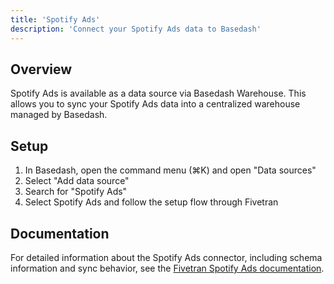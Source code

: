 ```yaml
---
title: 'Spotify Ads'
description: 'Connect your Spotify Ads data to Basedash'
---
```


## Overview

Spotify Ads is available as a data source via Basedash Warehouse. This allows you to sync your Spotify Ads data into a centralized warehouse managed by Basedash.

## Setup

1. In Basedash, open the command menu (⌘K) and open "Data sources"
2. Select "Add data source"
3. Search for "Spotify Ads"
4. Select Spotify Ads and follow the setup flow through Fivetran

## Documentation

For detailed information about the Spotify Ads connector, including schema information and sync behavior, see the [Fivetran Spotify Ads documentation](https://fivetran.com/docs/connectors/applications/spotify-ads).
